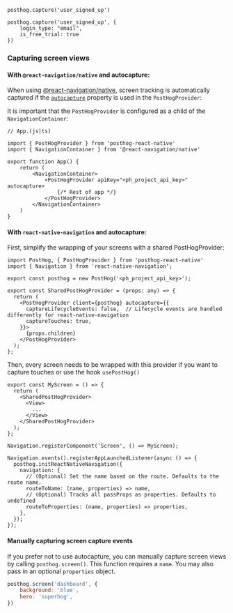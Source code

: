 
<Intro />

```react-native
posthog.capture('user_signed_up')
```

<NamingTip />

<SettingProperties />

```react-native
posthog.capture('user_signed_up', {
    login_type: "email",
    is_free_trial: true
})
```

### Capturing screen views

#### With `@react-navigation/native` and autocapture:

When using [@react-navigation/native](https://reactnavigation.org/docs/getting-started/), screen tracking is automatically captured if the [`autocapture`](/docs/libraries/react-native#autocapture) property is used in the `PostHogProvider`:

It is important that the `PostHogProvider` is configured as a child of the `NavigationContainer`:

```react-native
// App.(js|ts)

import { PostHogProvider } from 'posthog-react-native'
import { NavigationContainer } from '@react-navigation/native'

export function App() {
    return (
        <NavigationContainer>
            <PostHogProvider apiKey="<ph_project_api_key>" autocapture>
                {/* Rest of app */}
            </PostHogProvider>
        </NavigationContainer>
    )
}
```

#### With `react-native-navigation` and autocapture:

First, simplify the wrapping of your screens with a shared PostHogProvider:

```react-native
import PostHog, { PostHogProvider } from 'posthog-react-native'
import { Navigation } from 'react-native-navigation';

export const posthog = new PostHog('<ph_project_api_key>');

export const SharedPostHogProvider = (props: any) => {
  return (
    <PostHogProvider client={posthog} autocapture={{
      captureLifecycleEvents: false,  // Lifecycle events are handled differently for react-native-navigation
      captureTouches: true,
    }}>
      {props.children}
    </PostHogProvider>
  );
};
```

Then, every screen needs to be wrapped with this provider if you want to capture touches or use the hook `usePostHog()` 

```react-native
export const MyScreen = () => {
  return (
    <SharedPostHogProvider>
      <View>
        ...
      </View>
    </SharedPostHogProvider>
  );
};

Navigation.registerComponent('Screen', () => MyScreen);

Navigation.events().registerAppLaunchedListener(async () => {
  posthog.initReactNativeNavigation({
    navigation: {
      // (Optional) Set the name based on the route. Defaults to the route name.
      routeToName: (name, properties) => name,
      // (Optional) Tracks all passProps as properties. Defaults to undefined
      routeToProperties: (name, properties) => properties,
    },
  });
});
```

#### Manually capturing screen capture events

If you prefer not to use autocapture, you can manually capture screen views by calling `posthog.screen()`. This function requires a `name`. You may also pass in an optional `properties` object.

```javascript
posthog.screen('dashboard', {
    background: 'blue',
    hero: 'superhog',
})
```
